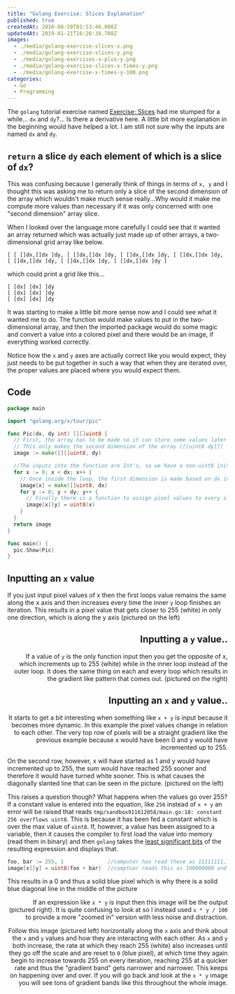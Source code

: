 ```yaml
---
title: "Golang Exercise: Slices Explanation"
published: true
createdAt: 2016-08-20T01:53:46.000Z
updatedAt: 2019-01-21T16:26:38.708Z
images:
  - ./media/golang-exercise-slices-x.png
  - ./media/golang-exercise-slices-y.png
  - ./media/golang-exercises-x-plus-y.png
  - ./media/golang-exercise-slices-x-times-y.png
  - ./media/golang-exercise-x-times-y-100.png
categories:
  - Go
  - Programming
---
```


The `golang` tutorial exercise named [Exercise: Slices](https://tour.golang.org/moretypes/18) had  me stumped for a
while... `dx` and `dy`?... Is there a derivative here. A little bit more explanation in the beginning would have
helped a lot. I am still not sure why the inputs are named `dx` and `dy`.

## `return` a slice `dy` each element of which is a slice of `dx`?

This was confusing because I generally think of things in terms of `x, y` and I thought this was asking me to return
only a slice of the second dimension of the array which wouldn't make much sense really...Why would it make me
compute more values than necessary if it was only concerned with one "second dimension" array slice.

When I looked over the language more carefully I could see that it wanted an array returned which was actually just
made up of other arrays, a two-dimensional grid array like below.

```
[ [ []dx,[]dx ]dy, [ []dx,[]dx ]dy, [ []dx,[]dx ]dy, [ []dx,[]dx ]dy, [ []dx,[]dx ]dy, [ []dx,[]dx ]dy, [ []dx,[]dx ]dy ]
```

which could print a grid like this...

```
[ [dx] [dx] ]dy
[ [dx] [dx] ]dy
[ [dx] [dx] ]dy
```

It was starting to make a little bit more sense now and I could see what it wanted me to do. The function would make
values to put in the two-dimensional array, and then the imported package would do some magic and convert a value
into a colored pixel and there would be an image, if everything worked correctly.

Notice how the `x` and `y` axes are actually correct like you would expect, they just needs to be put together in
such a way that when they are iterated over, the proper values are placed where you would expect them.

## Code

```go
package main

import "golang.org/x/tour/pic"

func Pic(dx, dy int) [][]uint8 {
  // First, the array has to be made so it can store some values later
  // This only makes the second dimension of the array ([[uint8 dy]])
  image := make([][]uint8, dy)

  //The inputs into the function are Int's, so we have a non-uint8 initializer
  for x := 0; x < dx; x++ {
    // Once inside the loop, the first dimension is made based on dx input value
    image[x] = make([]uint8, dx)
    for y := 0; y < dy; y++ {
      // Finally there is a function to assign pixel values to every slot in the array
      image[x][y] = uint8(x)
    }
  }
  return image
}

func main() {
  pic.Show(Pic)
}
```

<Image1 align="left" width="30%" />

## Inputting an `x` value

If you just input pixel values of x then the first loops value remains the same along the x axis and then increases
every time the inner `y` loop finishes an iteration. This results in a pixel value that gets closer to 255 (white) in
only one direction, which is along the y axis (pictured on the left)

<Image2 align="right" width="30%" />

## Inputting a `y` value..

If a value of `y` is the only function input then you get the opposite of x, which increments up to 255 (white) while
in the inner loop instead of the outer loop. It does the same thing on each and every loop which results in the
gradient like pattern that comes out. (pictured on the right)

## Inputting an `x` and `y` value..

It starts to get a bit interesting when something like `x + y` is input because it becomes more dynamic. In this
example the pixel values change in relation to each other. The very top row of pixels will be a straight gradient
like the previous example because x would have been 0 and y would have incremented up to 255.

<Image3 align="left" width="30%" />

On the second row, however, x will have started as 1 and y would have incremented up to 255, the sum would have
reached 255 sooner and therefore it would have turned white sooner. This is what causes the diagonally slanted line
that can be seen in the picture. (pictured on the left)

This raises a question though? What happens when the values go over 255? If a constant value is entered into the
equation, like `256` instead of `x + y` an error will be raised that reads `tmp/sandbox911612058/main.go:18: constant
256 overflows uint8`. This is because it has been fed a constant which is over the max value of `uint8`. If, however,
a value has been assigned to a variable, then it causes the compiler to first load the value into memory (read them
in binary) and then `golang` takes the [least significant bits](https://en.wikipedia.org/wiki/Least_significant_bit)
of the resulting expression and displays that.

```go
foo, bar := 255, 1              //computer has read these as 11111111, and 1 respectively
image[x][y] = uint8(foo + bar)  //comptuer reads this as 100000000 and takes rightmost 8 digits
```

<Image4 align="left" width="30%" />

This results in a 0 and thus a solid blue pixel which is why there is a solid blue diagonal line in the middle of the
picture

<Image5 align="right" width="30%" />

If an expression like `x * y` is input then this image will be the output (pictured right).  It is quite confusing to
look at so I instead used `x * y / 100` to provide a more "zoomed in" version with less noise and distraction.

Follow this image (pictured left) horizontally along the `x` axis and think about the `x` and `y` values and how they
are interacting with each other.  As `x` and `y` both increase, the rate at which they reach 255 (white) also
increases until they go off the scale and are reset to `0` (blue pixel), at which time they again begin to increase
towards 255 on every iteration, reaching 255 at a quicker rate and thus the "gradient band" gets narrower and narrower.
This keeps on happening over and over. If you will go back and look at the `x * y` image you will see tons of
gradient bands like this throughout the whole image.
